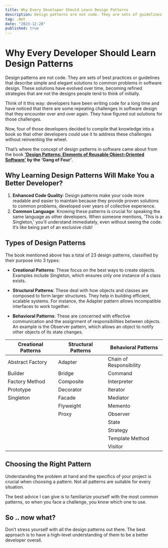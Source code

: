 ```yaml
---
title: Why Every Developer Should Learn Design Patterns
description: Design patterns are not code. They are sets of guidelines that describe simple and elegant solutions to common problems in software design...
tag: .Net
date: "2023-12-28"
published: true
---
```

# Why Every Developer Should Learn Design Patterns

Design patterns are not code. They are sets of best practices or guidelines that describe simple and elegant solutions to common problems in software design. These solutions have evolved over time, becoming refined strategies that are not the designs people tend to think of initially.

Think of it this way: developers have been writing code for a long time and have noticed that there are some repeating challenges in software design that they encounter over and over again. They have figured out solutions for those challenges.

Now, four of those developers decided to compile that knowledge into a book so that other developers could use it to address these challenges without reinventing the wheel.

That’s where the concept of design patterns in software came about from the book
**['Design Patterns: Elements of Reusable Object-Oriented Software'](https://a.co/d/j8JMWc2) by the ‘Gang of Four’**.

## Why Learning Design Patterns Will Make You a Better Developer?

1. **Enhanced Code Quality**: Design patterns make your code more readable and easier to maintain because they provide proven solutions to common problems, developed over years of collective experience.
2. **Common Language**: Knowing these patterns is crucial for speaking the same language as other developers. When someone mentions, 'This is a Singleton,' you'll understand immediately, even without seeing the code. It’s like being part of an exclusive club!


## Types of Design Patterns
The book mentioned above has a total of 23 design patterns, classified by their purpose into 3 types:

-   **Creational Patterns**: These focus on the best ways to create objects. Examples include Singleton, which ensures only one instance of a class exists. 

-   **Structural Patterns**: These deal with how objects and classes are composed to form larger structures. They help in building efficient, scalable systems. For instance, the Adapter pattern allows incompatible interfaces to work together. 

-   **Behavioral Patterns**: These are concerned with effective communication and the assignment of responsibilities between objects. An example is the Observer pattern, which allows an object to notify other objects of its state changes.


| **Creational Patterns**  | **Structural Patterns** | **Behavioral Patterns** |
|----------------------|---------------------|-------------------------|
| Abstract Factory     | Adapter             | Chain of Responsibility |
| Builder              | Bridge              | Command                 |
| Factory Method       | Composite           | Interpreter             |
| Prototype            | Decorator           | Iterator                |
| Singleton            | Facade              | Mediator                |
|                      | Flyweight           | Memento                 |
|                      | Proxy               | Observer                |
|                      |                     | State                   |
|                      |                     | Strategy                |
|                      |                     | Template Method         |
|                      |                     | Visitor                 |


## Choosing the Right Pattern

Understanding the problem at hand and the specifics of your project is crucial when choosing a pattern. Not all patterns are suitable for every situation. 

The best advice I can give is to familiarize yourself with the most common patterns, so when you face a challenge, you know which one to use.

## So .. now what?
Don’t stress yourself with all the design patterns out there. The best approach is to have a high-level understanding of them to be a better developer overall.